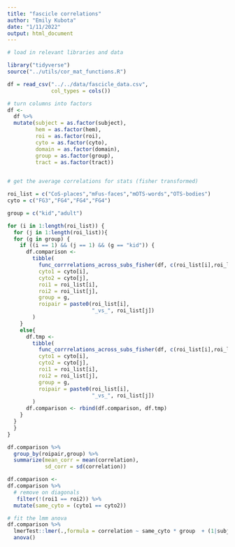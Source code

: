 ```yaml
---
title: "fascicle correlations"
author: "Emily Kubota"
date: "1/11/2022"
output: html_document
---
```


```r
# load in relevant libraries and data 

library("tidyverse")
source("../utils/cor_mat_functions.R")

df = read_csv("../../data/fascicle_data.csv",
              col_types = cols())


```

```r
# turn columns into factors 
df <-
  df %>% 
  mutate(subject = as.factor(subject),
         hem = as.factor(hem),
         roi = as.factor(roi),
         cyto = as.factor(cyto),
         domain = as.factor(domain),
         group = as.factor(group),
         tract = as.factor(tract))
  
```


```r
# get the average correlations for stats (fisher transformed) 

roi_list = c("CoS-places","mFus-faces","mOTS-words","OTS-bodies")
cyto = c("FG3","FG4","FG4","FG4")

group = c("kid","adult")

for (i in 1:length(roi_list)) {
  for (j in 1:length(roi_list)){
  for (g in group) {
    if ((i == 1) && (j == 1) && (g == "kid")) {
      df.comparison <-
        tibble(
          func_corrrelations_across_subs_fisher(df, c(roi_list[i],roi_list[j]), 'lh',0, g),
          cyto1 = cyto[i],
          cyto2 = cyto[j],
          roi1 = roi_list[i],
          roi2 = roi_list[j],
          group = g,
          roipair = paste0(roi_list[i],
                           "_vs_", roi_list[j])
        )
    }
    else{
      df.tmp <-
        tibble(
          func_corrrelations_across_subs_fisher(df, c(roi_list[i],roi_list[j]), 'lh', 0, g),
          cyto1 = cyto[i],
          cyto2 = cyto[j],
          roi1 = roi_list[i],
          roi2 = roi_list[j],
          group = g,
          roipair = paste0(roi_list[i],
                           "_vs_", roi_list[j])
        )
      df.comparison <- rbind(df.comparison, df.tmp)
    }
  }
  }
}

df.comparison %>% 
  group_by(roipair,group) %>% 
  summarize(mean_corr = mean(correlation),
            sd_corr = sd(correlation))
```
```r
df.comparison <-
df.comparison %>% 
  # remove on diagonals 
   filter(!(roi1 == roi2)) %>% 
  mutate(same_cyto = (cyto1 == cyto2))

```

```r
# fit the lmm anova 
df.comparison %>% 
  lmerTest::lmer(.,formula = correlation ~ same_cyto * group  + (1|subject)) %>% 
  anova()
```




